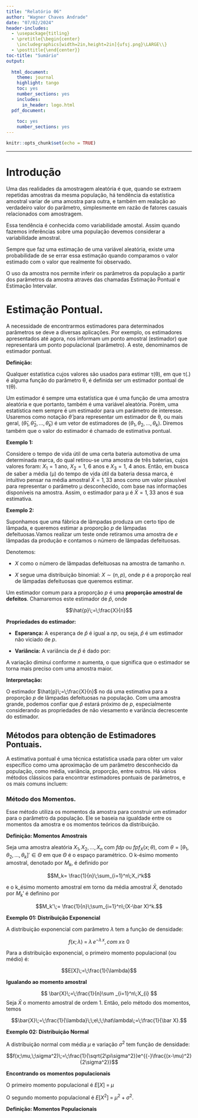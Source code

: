 ```yaml
---
title: "Relatório 06"
author: "Wagner Chaves Andrade"
date: "07/02/2024"
header-includes:
  - \usepackage{titling}
  - \pretitle{\begin{center}
    \includegraphics[width=2in,height=2in]{ufsj.png}\LARGE\\}
  - \posttitle{\end{center}}
toc-title: "Sumário"
output:
  
  html_document:
    theme: journal
    highlight: tango
    toc: yes
    number_sections: yes
    includes:
      in_header: logo.html
  pdf_document:
    
    toc: yes
    number_sections: yes
---
```


```r
knitr::opts_chunk$set(echo = TRUE)
```
--- 

# Introdução
Uma das realidades da amostragem aleatória é que, quando se extraem repetidas amostras da mesma população, há tendência da estatística amostral variar de uma amostra para outra, e também em realação ao verdadeiro valor do parâmetro, simplesmente em razão de fatores casuais relacionados com amostragem.

Essa tendência é conhecida como variabilidade amostal. Assim quando fazemos inferências sobre uma população devemos considerar a variabilidade amostral.

Sempre que faz uma estimação de uma variável aleatória, existe uma probabilidade de se errar essa estimação quando comparamos o valor estimado com o valor que realmente foi observado.

O uso da amostra nos permite inferir os parâmetros da população a partir dos parâmetros da amostra através das chamadas Estimação Pontual e Estimação Intervalar.

# Estimação Pontual.
A necessidade de encontrarmos estimadores para determinados parâmetros se deve a diversas aplicações. Por exemplo, os estimadores apresentados até agora, nos informam um ponto amostral (estimador) que representará um ponto populacional (parâmetro). A este, denominamos de estimador
pontual.

**Definição:**

Qualquer estatística cujos valores são usados para estimar τ(θ), em que τ(.) é alguma função
do parâmetro θ, é definida ser um estimador pontual de τ(θ).

Um estimador é sempre uma estatística que é uma função de uma amostra aleatória e que portanto, também é uma variável aleatória. Porém, uma estatística nem sempre é um estimador para
um parâmetro de interesse. Usaremos como notação $\hat{θ}$ para representar um estimador de θ, ou mais
geral, $(\hat{θ}_1,\hat{θ}_2, . . . ,\hat{θ}_k)$ é um vetor de estimadores de $(θ_1, θ_2, . . . , θ_k)$. Diremos também que o valor do estimador é chamado de estimativa pontual.



**Exemplo 1:**

Considere o tempo de vida útil de uma certa bateria automotiva de uma determinada marca, do
qual retirou-se uma amostra de três baterias, cujos valores foram: $X_1 = 1$ ano, $X_2 = 1$, 6 anos e
$X_3 = 1$, 4 anos. Então, em busca de saber a média (µ) do tempo de vida útil da bateria dessa marca,
é intuitivo pensar na média amostral $\bar{X} = 1, 33$ anos como um valor plausível para representar o
parâmetro µ desconhecido, com base nas informações disponíveis na amostra. Assim, o estimador
para µ é $\bar{X} = 1, 33$ anos é sua estimativa.

**Exemplo 2:**

Suponhamos que uma fábrica de lâmpadas produza um certo tipo de lâmpada, e queremos estimar a proporção $p$ de lâmpadas defeituosas.Vamos realizar um teste onde retiramos uma amostra de $e$ lâmpadas da produção e contamos o número de lâmpadas defeituosas.

Denotemos:

* $X$ como o número de lâmpadas defeituosas na amostra de tamanho $n$.

* $X$ segue uma distribuição binomial: $X\sim (n,p)$, onde $p$ é a proporção real de lâmpadas defeituosas que queremos estimar.

Um estimador comum para a proporção $p$ é uma **proporção amostral de defeitos**. Chamaremos este estimador de $\hat{p}$, onde

$$\hat{p}\;=\;\frac{X}{n}$$

**Propriedades do estimador:**

* **Esperança:** A esperança de $\hat{p}$ é igual a $np$, ou seja, $\hat{p}$ é um estimador não viciado de $p$.



* **Variância:** A variância de $\hat{p}$ é dado por:



A variação diminui conforme $n$ aumenta, o que significa que o estimador se torna mais preciso com uma amostra maior.

**Interpretação:**

O estimador $\hat{p}\;=\;\frac{X}{n}$ no dá uma estimativa para a proporção $p$ de lâmpadas defeituosas na população. Com uma amostra grande, podemos confiar que $\hat{p}$ estará próximo de $p$, especialmente considerando as propriedades de não viesamento e variância decrescente do estimador.


## Métodos para obtenção de Estimadores Pontuais.

A estimativa pontual é uma técnica estatística usada para obter um valor específico como uma aproximação de um parâmetro desconhecido da população, como média, variância, proporção, entre outros. Há vários métodos clássicos para encontrar estimadores pontuais de parâmetros, e os mais comuns incluem:

### Método dos Momentos.

Esse método utiliza os momentos da amostra para construir um estimador para o parâmetro da população. Ele se baseia na igualdade entre os momentos da amostra e os momentos teóricos da distribuição.

**Definição: Momentos Amostrais**

Seja uma amostra aleatória $X_1, X_2, . . . , X_n$ com $fdp$ ou $fp f_X(x; θ)$, com $θ = [θ_1, θ_2, . . . , θ_k]'∈ Θ$ em que $Θ$ é o espaço paramétrico. O k-ésimo momento amostral, denotado por $M_k$, é definido por

$$M_k= \frac{1}{n}\;\sum_{i=1}^n\;X_i^k$$

e o k_ésimo momento amostral em torno da média amostral $\bar{X}$, denotado por $M_{k}'$ é definino por

$$M_k'\;= \frac{1}{n}\;\sum_{i=1}^n\;(X-\bar X)^k.$$

**Exemplo 01: Distribuição Exponencial**

A distribuição exponencial com parâmetro $\lambda$ tem a função de densidade:

$$f(x;\lambda)\;=\;\lambda\,e^{-\lambda\,x},com\;x\geq\;0$$

Para a distribuição exponencial, o primeiro momento populacional (ou médio) é:

$$E[X]\;=\;\frac{1}{\lambda}$$

**Igualando ao momento amostral**

$$ \bar{X}\;=\;\frac{1}{n}\sum _{i=1}^n\;X_{i} $$
Seja $\bar{X}$ o momento amostral de ordem 1. Então, pelo método dos momentos, temos

$$\bar{X}\;=\;\frac{1}{\lambda}\;\;e\;\;\hat\lambda\;=\;\frac{1}{\bar X}.$$

**Exemplo 02: Distribuição Normal**

A distribuição normal com média $\mu$ e variação $\sigma^2$ tem função de densidade:

$$f(x;\mu,\;\sigma^2)\;=\;\frac{1}{\sqrt{2\pi\sigma^2}}e^{{-}\frac{(x-\mu)^2}{2\sigma^2}}$$



**Encontrando os momentos populacionais**

O primeiro momento populacional é $E[X]\;=\;\mu$

O segundo momento populacional é $E[X^2]\;=\;\mu^2\;+\;\sigma^2.$



**Definição: Momentos Populacionais**




